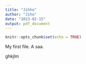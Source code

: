 ```yaml
---
title: "Jihho"
author: "Jiho"
date: "2023-02-15"
output: pdf_document
---
```



```r
knitr::opts_chunk$set(echo = TRUE)
```

My first file. A saa.



ghkjlm